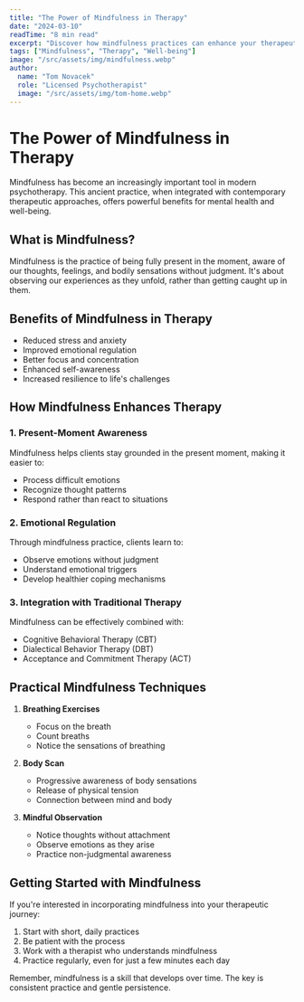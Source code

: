 ```yaml
---
title: "The Power of Mindfulness in Therapy"
date: "2024-03-10"
readTime: "8 min read"
excerpt: "Discover how mindfulness practices can enhance your therapeutic journey and improve your overall well-being."
tags: ["Mindfulness", "Therapy", "Well-being"]
image: "/src/assets/img/mindfulness.webp"
author:
  name: "Tom Novacek"
  role: "Licensed Psychotherapist"
  image: "/src/assets/img/tom-home.webp"
---
```


# The Power of Mindfulness in Therapy

Mindfulness has become an increasingly important tool in modern psychotherapy. This ancient practice, when integrated with contemporary therapeutic approaches, offers powerful benefits for mental health and well-being.

## What is Mindfulness?

Mindfulness is the practice of being fully present in the moment, aware of our thoughts, feelings, and bodily sensations without judgment. It's about observing our experiences as they unfold, rather than getting caught up in them.

## Benefits of Mindfulness in Therapy

- Reduced stress and anxiety
- Improved emotional regulation
- Better focus and concentration
- Enhanced self-awareness
- Increased resilience to life's challenges

## How Mindfulness Enhances Therapy

### 1. Present-Moment Awareness

Mindfulness helps clients stay grounded in the present moment, making it easier to:
- Process difficult emotions
- Recognize thought patterns
- Respond rather than react to situations

### 2. Emotional Regulation

Through mindfulness practice, clients learn to:
- Observe emotions without judgment
- Understand emotional triggers
- Develop healthier coping mechanisms

### 3. Integration with Traditional Therapy

Mindfulness can be effectively combined with:
- Cognitive Behavioral Therapy (CBT)
- Dialectical Behavior Therapy (DBT)
- Acceptance and Commitment Therapy (ACT)

## Practical Mindfulness Techniques

1. **Breathing Exercises**
   - Focus on the breath
   - Count breaths
   - Notice the sensations of breathing

2. **Body Scan**
   - Progressive awareness of body sensations
   - Release of physical tension
   - Connection between mind and body

3. **Mindful Observation**
   - Notice thoughts without attachment
   - Observe emotions as they arise
   - Practice non-judgmental awareness

## Getting Started with Mindfulness

If you're interested in incorporating mindfulness into your therapeutic journey:

1. Start with short, daily practices
2. Be patient with the process
3. Work with a therapist who understands mindfulness
4. Practice regularly, even for just a few minutes each day

Remember, mindfulness is a skill that develops over time. The key is consistent practice and gentle persistence. 